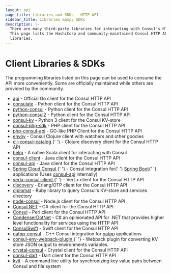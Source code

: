 ```yaml
---
layout: api
page_title: Libraries and SDKs - HTTP API
sidebar_title: Libraries &amp; SDKs
description: |-
  There are many third-party libraries for interacting with Consul's HTTP API.
  This page lists the HashiCorp and community-maintained Consul HTTP API client
  libraries.
---
```


# Client Libraries & SDKs

The programming libraries listed on this page can be used to consume the API
more conveniently. Some are officially maintained while others are provided by
the community.

<ul>
  <li>
    <a href="https://github.com/hashicorp/consul/tree/master/api">api</a> -
    Official Go client for the Consul HTTP API
  </li>
  <li>
    <a href="https://github.com/gmr/consulate">consulate</a> - Python client for
    the Consul HTTP API
  </li>
  <li>
    <a href="https://github.com/cablehead/python-consul">python-consul</a> -
    Python client for the Consul HTTP API
  </li>
  <li>
    <a href="https://github.com/poppyred/python-consul2">python-consul2</a> -
    Python client for the Consul HTTP API
  </li>
  <li>
    <a href="https://github.com/vdloo/consul-kv">consul-kv</a> - Python 3 client
    for the Consul KV-store
  </li>
  <li>
    <a href="https://github.com/sensiolabs/consul-php-sdk">consul-php-sdk</a> -
    PHP client for the Consul HTTP API
  </li>
  <li>
    <a href="https://github.com/dcarbone/php-consul-api">php-consul-api</a> -
    GO-like PHP Client for the Consul HTTP API
  </li>
  <li>
    <a href="https://github.com/tolitius/envoy">envoy</a> - Consul Clojure
    client with watchers and other goodies
  </li>
  <li>
    <a href="https://github.com/hadielmougy/clj-consul-catalog">
      clj-consul-catalog
    </a>{' '}
    - Clojure discovery client for the Consul HTTP API
  </li>
  <li>
    <a href="https://github.com/Verizon/helm">helm</a> - A native Scala client
    for interacting with Consul
  </li>
  <li>
    <a href="https://github.com/rickfast/consul-client">consul-client</a> - Java
    client for the Consul HTTP API
  </li>
  <li>
    <a href="https://github.com/Ecwid/consul-api">consul-api</a> - Java client
    for the Consul HTTP API
  </li>
  <li>
    <a href="http://cloud.spring.io/spring-cloud-consul/">
      Spring Cloud Consul
    </a>{' '}
    - Consul integration for{' '}
    <a href="https://projects.spring.io/spring-boot/">Spring Boot</a>{' '}
    applications (Uses
    <a href="https://github.com/Ecwid/consul-api">consul-api</a> internally)
  </li>
  <li>
    <a href="https://github.com/vert-x3/vertx-consul-client">
      vertx-consul-client
    </a>{' '}
    - Vert.x client for the Consul HTTP API
  </li>
  <li>
    <a href="https://github.com/undeadlabs/discovery">discovery</a> - Erlang/OTP
    client for the Consul HTTP API
  </li>
  <li>
    <a href="https://github.com/WeAreFarmGeek/diplomat">diplomat</a> - Ruby
    library to query Consul's KV-store and services directory
  </li>
  <li>
    <a href="https://www.npmjs.com/package/consul">node-consul</a> - Node.js
    client for the Consul HTTP API
  </li>
  <li>
    <a href="https://www.nuget.org/packages/Consul">Consul.NET</a> - C# client
    for the Consul HTTP API
  </li>
  <li>
    <a href="https://metacpan.org/pod/Consul">Consul</a> - Perl client for the
    Consul HTTP API
  </li>
  <li>
    <a href="https://github.com/Drawaes/CondenserDotNet">CondenserDotNet</a> -
    C# an opinionated API for .NET that provides higher level functionality for
    services using the HTTP API
  </li>
  <li>
    <a href="https://github.com/cpageler93/ConsulSwift">ConsulSwift</a> - Swift
    client for the Consul HTTP API
  </li>
  <li>
    <a href="https://github.com/oatpp/oatpp-consul">oatpp-consul</a> - C++
    Consul integration for <a href="https://oatpp.io/">oatpp</a> applications
  </li>
  <li>
    <a href="https://github.com/marlonmleite/consul-env-webpack-plugin">
      consul-env-webpack-plugin
    </a>{' '}
    - Webpack plugin for converting KV store JSON output to environments
    variables.
  </li>
  <li>
    <a href="https://github.com/rogerwelin/crystal-consul">crystal-consul</a> -
    Crystal client for the Consul HTTP API
  </li>
  <li>
    <a href="https://github.com/adaptant-labs/consul-dart">consul-dart</a> -
    Dart client for the Consul HTTP API
  </li>
  <li>
    <a href="https://github.com/sadedil/kvit">kvit</a> - A command line
    utility for synchronizing key value pairs between Consul and file system
  </li>
</ul>
